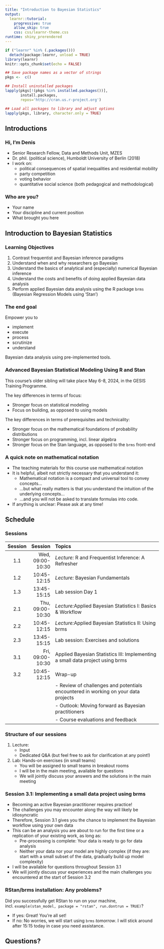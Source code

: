 ```yaml
---
title: "Introduction to Bayesian Statistics"
output: 
  learnr::tutorial:
    progressive: true
    allow_skip: true
    css: css/learnr-theme.css
runtime: shiny_prerendered
---
```


```r
if ("learnr" %in% (.packages()))
  detach(package:learnr, unload = TRUE)
library(learnr)
knitr::opts_chunk$set(echo = FALSE)

## Save package names as a vector of strings
pkgs <-  c()

## Install uninstalled packages
lapply(pkgs[!(pkgs %in% installed.packages())], 
       install.packages,
       repos='http://cran.us.r-project.org')

## Load all packages to library and adjust options
lapply(pkgs, library, character.only = TRUE)
```

## Introductions

### Hi, I'm Denis

- Senior Research Fellow, Data and Methods Unit, MZES
- Dr. phil. (political science), Humboldt University of Berlin (2018)
- I work on:
    - political consequences of spatial inequalities and residential mobility
    - party competition
    - voting behavior
    - quantitative social science (both pedagogical and methodological)

### Who are you?

- Your name
- Your discipline and current position
- What brought you here

## Introduction to Bayesian Statistics

###  Learning Objectives

1. Contrast frequentist and Bayesian inference paradigms
1. Understand when and why researchers go Bayesian
1. Understand the basics of analytical and (especially) numerical Bayesian inference
1. Understand the costs and benefits of doing applied Bayesian data analysis
1. Perform applied Bayesian data analysis using the R package `brms` (Bayesian Regression Models using 'Stan')

### The end goal

Empower you to 

- implement
- execute 
- process
- scrutinize
- understand

Bayesian data analysis using pre-implemented tools.

### Advanced Bayesian Statistical Modeling Using R and Stan

This course's older sibling will take place May 6-8, 2024, in the GESIS Training Programme.

The key differences in terms of focus:

- Stronger focus on statistical modeling
- Focus on building, as opposed to using models

The key differences in terms of prerequisites and technicality:

- Stronger focus on the mathematical foundations of probability distributions
- Stronger focus on programming, incl. linear algebra
- Stronger focus on the Stan language, as opposed to the `brms` front-end

### A quick note on mathematical notation

- The teaching materials for this course use mathematical notation
- It is helpful, albeit not strictly necessary that you understand it:
    - Mathematical notation is a compact and universal tool to convey concepts...
    - ...but what really matters is that you understand the intuition of the underlying concepts...
    - ...and you will not be asked to translate formulas into code.
- If anything is unclear: Please ask at any time!

## Schedule

### Sessions

| Session | Session          | Topics                                                                             |
| :-----: | ---------------: | :----------------------------------------------------------------------------------|
|    1.1  | Wed, 09:00-10:30 | *Lecture:* R and Frequentist Inference: A Refresher                            |
|    1.2  |      10:45-12:15 | *Lecture:* Bayesian Fundamentals                                               |
|    1.3  |      13:45-15:15 | Lab session Day 1                                                              |
|    2.1  | Thu, 09:00-10:30 | *Lecture:*Applied Bayesian Statistics I: Basics & Workflow                     |
|    2.2  |      10:45-12:15 | *Lecture:*Applied Bayesian Statistics II: Using brms                           |
|    2.3  |      13:45-15:15 | Lab session: Exercises and solutions                                           |
|    3.1  | Fri, 09:00-10:30 | Applied Bayesian Statistics III: Implementing a small data project using brms  |    
|    3.2  |      10:45-12:15 | Wrap-up                                                                        |
|         |                  | - Review of challenges and potentials encountered in working on your data projects |
|         |                  | - Outlook: Moving forward as Bayesian practitioners                                |
|         |                  | - Course evaluations and feedback                                                  |

### Structure of our sessions

1. Lecture:
    - Input
    - Dedicated Q&A (but feel free to ask for clarification at any point!)
2. Lab: Hands-on exercises (in small teams)
    - You will be assigned to small teams in breakout rooms
    - I will be in the main meeting, available for questions
    - We will jointly discuss your answers and the solutions in the main meeting

### Session 3.1: Implementing a small data project using brms

- Becoming an active Bayesian practitioner requires practice!
- The challenges you may encounter along the way will likely be idiosyncratic
- Therefore, Session 3.1 gives you the chance to implement the Bayesian workflow using your own data
- This can be an analysis you are about to run for the first time or a replication of your existing work, as long as:
    - Pre-processing is complete: Your data is ready to go for data analysis
    - Neither your data nor your model are highly complex (if they are: start with a small subset of the data, gradually build up model complexity)
- I will be available for questions throughout Session 3.1
- We will jointly discuss your experiences and the main challenges you encountered at the start of Session 3.2

### RStan/brms installation: Any problems?

Did you successfully get RStan to run on your machine, incl. `example(stan_model, package = "rstan", run.dontrun = TRUE) `?

- If yes: Great! You're all set!
- If no: No worries, we will start using `brms` *tomorrow*. I will stick around after 15:15 today in case you need assistance.

## Questions?




